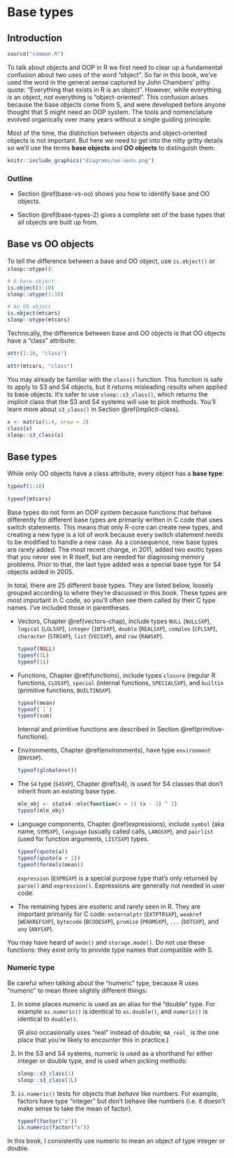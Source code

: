 # Base types {#base-types}

## Introduction

```r
source("common.R")
```

To talk about objects and OOP in R we first need to clear up a fundamental confusion about two uses of the word "object". So far in this book, we've used the word in the general sense captured by John Chambers' pithy quote: "Everything that exists in R is an object". However, while everything _is_ an object, not everything is "object-oriented". This confusion arises because the base objects come from S, and were developed before anyone thought that S might need an OOP system. The tools and nomenclature evolved organically over many years without a single guiding principle.

Most of the time, the distinction between objects and object-oriented objects is not important. But here we need to get into the nitty gritty details so we'll use the terms __base objects__ and __OO objects__ to distinguish them.

```r
knitr::include_graphics("diagrams/oo-venn.png")
```

### Outline {-} 

* Section \@ref(base-vs-oo) shows you how to identify base and OO objects.

* Section \@ref(base-types-2) gives a complete set of the base types that all
  objects are built up from.
  
## Base vs OO objects {#base-vs-oo}
\indexc{is.object()}
\indexc{mode()}
\index{attributes!class}

To tell the difference between a base and OO object, use `is.object()` or `sloop::otype()`:

```r
# A base object:
is.object(1:10)
sloop::otype(1:10)

# An OO object
is.object(mtcars)
sloop::otype(mtcars)
```

Technically, the difference between base and OO objects is that OO objects have a "class" attribute:

```r
attr(1:10, "class")

attr(mtcars, "class")
```

You may already be familiar with the `class()` function. This function is safe to apply to S3 and S4 objects, but it returns misleading results when applied to base objects. It's safer to use `sloop::s3_class()`, which returns the implicit class that the S3 and S4 systems will use to pick methods. You'll learn more about `s3_class()` in Section \@ref(implicit-class).

```r
x <- matrix(1:4, nrow = 2)
class(x)
sloop::s3_class(x)
```

## Base types {#base-types-2}
\indexc{mode()}
\indexc{typeof()}
 
While only OO objects have a class attribute, every object has a __base type__:

```r
typeof(1:10)

typeof(mtcars)
```

Base types do not form an OOP system because functions that behave differently for different base types are primarily written in C code that uses switch statements. This means that only R-core can create new types, and creating a new type is a lot of work because every switch statement needs to be modified to handle a new case. As a consequence, new base types are rarely added. The most recent change, in 2011, added two exotic types that you never see in R itself, but are needed for diagnosing memory problems. Prior to that, the last type added was a special base type for S4 objects added in 2005.


In total, there are 25 different base types. They are listed below, loosely grouped according to where they're discussed in this book. These types are most important in C code, so you'll often see them called by their C type names. I've included those in parentheses.

*   Vectors, Chapter \@ref(vectors-chap), include types `NULL` (`NULLSXP`), 
    `logical` (`LGLSXP`), `integer` (`INTSXP`), `double` (`REALSXP`), `complex`
    (`CPLSXP`), `character` (`STRSXP`), `list` (`VECSXP`), and `raw` (`RAWSXP`).
    
    ```r
    typeof(NULL)
    typeof(1L)
    typeof(1i)
    ```

*   Functions, Chapter \@ref(functions), include types `closure` (regular R 
    functions, `CLOSXP`), `special` (internal functions, `SPECIALSXP`), and 
    `builtin` (primitive functions, `BUILTINSXP`).
    
    ```r
    typeof(mean)
    typeof(`[`)
    typeof(sum)    
    ```
    
    Internal and primitive functions are described in Section 
    \@ref(primitive-functions).

*   Environments, Chapter \@ref(environments), have type `environment` 
    (`ENVSXP`).

    ```r
    typeof(globalenv())
    ```

*   The `S4` type (`S4SXP`), Chapter \@ref(s4), is used for S4 classes that 
    don't inherit from an existing base type.
   
    ```r
    mle_obj <- stats4::mle(function(x = 1) (x - 2) ^ 2)
    typeof(mle_obj)
    ```

*   Language components, Chapter \@ref(expressions), include `symbol` (aka 
    name, `SYMSXP`), `language` (usually called calls, `LANGSXP`), and 
    `pairlist` (used for function arguments, `LISTSXP`) types.

    ```r
    typeof(quote(a))
    typeof(quote(a + 1))
    typeof(formals(mean))
    ```
 
    `expression` (`EXPRSXP`) is a special purpose type that's only returned by
    `parse()` and `expression()`. Expressions are generally not needed in user 
    code.
 
*   The remaining types are esoteric and rarely seen in R. They are important 
    primarily for C code: `externalptr` (`EXTPTRSXP`), `weakref` (`WEAKREFSXP`), 
    `bytecode` (`BCODESXP`), `promise` (`PROMSXP`), `...` (`DOTSXP`), and 
    `any` (`ANYSXP`).

You may have heard of `mode()` and `storage.mode()`. Do not use these functions: they exist only to provide type names that compatible with S. 

### Numeric type {#numeric-type}

Be careful when talking about the "numeric" type, because R uses "numeric" to mean three slightly different things:

1.  In some places numeric is used as an alias for the "double" type. For 
    example `as.numeric()` is identical to `as.double()`, and `numeric()` is
    identical to `double()`.
    
    (R also occasionally uses "real" instead of double; `NA_real_` is the one 
    place that you're likely to encounter this in practice.)
    
1.  In the S3 and S4 systems, numeric is used as a shorthand for either 
    integer or double type, and is used when picking methods:

    ```r
    sloop::s3_class(1)
    sloop::s3_class(1L)
    ```

1.  `is.numeric()` tests for objects that _behave_ like numbers. For example, 
    factors have type "integer" but don't behave like numbers (i.e. it doesn't
    make sense to take the mean of factor).

    ```r
    typeof(factor("x"))
    is.numeric(factor("x"))
    ```

In this book, I consistently use numeric to mean an object of type integer or double.
